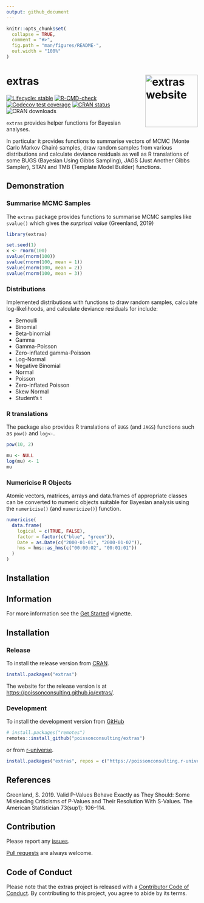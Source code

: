 ```yaml
---
output: github_document
---
```


<!-- README.md is generated from README.Rmd. Please edit that file -->

```r
knitr::opts_chunk$set(
  collapse = TRUE,
  comment = "#>",
  fig.path = "man/figures/README-",
  out.width = "100%"
)
```


# extras <a href="https://poissonconsulting.github.io/extras/"><img src="man/figures/logo.png" align="right" height="138" alt="extras website" /></a>

<!-- badges: start -->
[![Lifecycle: stable](https://img.shields.io/badge/lifecycle-stable-brightgreen.svg)](https://lifecycle.r-lib.org/articles/stages.html#stable)
[![R-CMD-check](https://github.com/poissonconsulting/extras/actions/workflows/R-CMD-check.yaml/badge.svg)](https://github.com/poissonconsulting/extras/actions/workflows/R-CMD-check.yaml)
[![Codecov test coverage](https://codecov.io/gh/poissonconsulting/extras/graph/badge.svg)](https://app.codecov.io/gh/poissonconsulting/extras)
[![CRAN status](https://www.r-pkg.org/badges/version/extras)](https://cran.r-project.org/package=extras)
![CRAN downloads](https://cranlogs.r-pkg.org/badges/extras)
<!-- badges: end -->

`extras` provides helper functions for Bayesian analyses.

In particular it provides functions to summarise 
vectors of MCMC (Monte Carlo Markov Chain) samples, 
draw random samples from various distributions and 
calculate deviance residuals as well as R translations of some
BUGS (Bayesian Using Gibbs Sampling), JAGS (Just Another Gibbs
Sampler), STAN and TMB (Template Model Builder) functions.

## Demonstration

### Summarise MCMC Samples

The `extras` package provides functions to summarise MCMC samples like `svalue()` which gives the *surprisal value* (Greenland, 2019)

```r
library(extras)

set.seed(1)
x <- rnorm(100)
svalue(rnorm(100))
svalue(rnorm(100, mean = 1))
svalue(rnorm(100, mean = 2))
svalue(rnorm(100, mean = 3))
```

### Distributions

Implemented distributions with functions to draw random samples, calculate log-likelihoods, and calculate deviance residuals for include:

- Bernoulli
- Binomial
- Beta-binomial
- Gamma
- Gamma-Poisson
- Zero-inflated gamma-Poisson
- Log-Normal
- Negative Binomial
- Normal
- Poisson
- Zero-inflated Poisson
- Skew Normal
- Student's t

### R translations

The package also provides R translations of `BUGS` (and `JAGS`) functions such as `pow()` and `log<-`.

```r
pow(10, 2)

mu <- NULL
log(mu) <- 1
mu
```

### Numericise R Objects

Atomic vectors, matrices, arrays and data.frames of appropriate classes can be converted to numeric objects suitable for Bayesian analysis using the `numericise()` (and `numericize()`) function.

```r
numericise(
  data.frame(
    logical = c(TRUE, FALSE),
    factor = factor(c("blue", "green")),
    Date = as.Date(c("2000-01-01", "2000-01-02")),
    hms = hms::as_hms(c("00:00:02", "00:01:01"))
  )
)
```

## Installation


## Information

For more information see the [Get Started](https://poissonconsulting.github.io/chk/articles/chk.html) vignette.

## Installation

### Release

To install the release version from [CRAN](https://CRAN.R-project.org/package=extras).
```r
install.packages("extras")
```

The website for the release version is at <https://poissonconsulting.github.io/extras/>.

### Development

To install the development version from [GitHub](https://github.com/poissonconsulting/extras)
```r
# install.packages("remotes")
remotes::install_github("poissonconsulting/extras")
```

or from [r-universe](https://poissonconsulting.r-universe.dev/extras).
```r
install.packages("extras", repos = c("https://poissonconsulting.r-universe.dev", "https://cloud.r-project.org"))
```

## References

Greenland, S. 2019. Valid P-Values Behave Exactly as They Should: Some Misleading Criticisms of P-Values and Their Resolution With S-Values. The American Statistician 73(sup1): 106–114.

## Contribution

Please report any [issues](https://github.com/poissonconsulting/extras/issues).

[Pull requests](https://github.com/poissonconsulting/extras/pulls) are always welcome.

## Code of Conduct

Please note that the extras project is released with a [Contributor Code of Conduct](https://contributor-covenant.org/version/2/0/CODE_OF_CONDUCT.html). 
By contributing to this project, you agree to abide by its terms.
